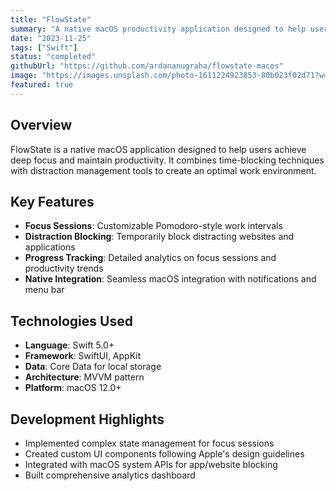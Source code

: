 ```yaml
---
title: "FlowState"
summary: "A native macOS productivity application designed to help users achieve and maintain focus through time-blocking, distraction management, and productivity analytics."
date: "2023-11-25"
tags: ["Swift"]
status: "completed"
githubUrl: "https://github.com/ardananugraha/flowstate-macos"
image: "https://images.unsplash.com/photo-1611224923853-80b023f02d71?w=600&h=400&fit=crop"
featured: true
---
```


## Overview

FlowState is a native macOS application designed to help users achieve deep focus and maintain productivity. It combines time-blocking techniques with distraction management tools to create an optimal work environment.

## Key Features

- **Focus Sessions**: Customizable Pomodoro-style work intervals
- **Distraction Blocking**: Temporarily block distracting websites and applications
- **Progress Tracking**: Detailed analytics on focus sessions and productivity trends
- **Native Integration**: Seamless macOS integration with notifications and menu bar

## Technologies Used

- **Language**: Swift 5.0+
- **Framework**: SwiftUI, AppKit
- **Data**: Core Data for local storage
- **Architecture**: MVVM pattern
- **Platform**: macOS 12.0+

## Development Highlights

- Implemented complex state management for focus sessions
- Created custom UI components following Apple's design guidelines
- Integrated with macOS system APIs for app/website blocking
- Built comprehensive analytics dashboard